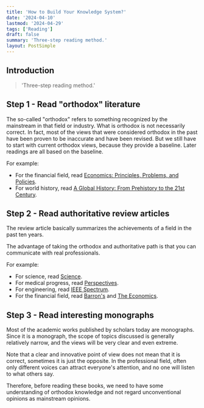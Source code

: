 ```yaml
---
title: 'How to Build Your Knowledge System?'
date: '2024-04-10'
lastmod: '2024-04-29'
tags: ['Reading']
draft: false
summary: 'Three-step reading method.'
layout: PostSimple
---
```


## Introduction

> 'Three-step reading method.'

<TOCInline toc={props.toc} exclude="Introduction" />

## Step 1 - Read "orthodox" literature

The so-called "orthodox" refers to something recognized by the mainstream in that field or industry. What is orthodox is not necessarily correct. In fact, most of the views that were considered orthodox in the past have been proven to be inaccurate and have been revised. But we still have to start with current orthodox views, because they provide a baseline. Later readings are all based on the baseline.

For example:

- For the financial field, read [Economics: Principles, Problems, and Policies](https://en.wikipedia.org/wiki/Economics:_Principles,_Problems,_and_Policies).
- For world history, read [A Global History: From Prehistory to the 21st Century](https://www.goodreads.com/en/book/show/3961415).

## Step 2 - Read authoritative review articles

The review article basically summarizes the achievements of a field in the past ten years.

The advantage of taking the orthodox and authoritative path is that you can communicate with real professionals.

For example:

- For science, read [Science](https://www.sciencemag.org/).
- For medical progress, read [Perspectives](https://nam.edu/perspectives/).
- For engineering, read [IEEE Spectrum](https://spectrum.ieee.org/).
- For the financial field, read [Barron's](https://www.barrons.com/) and [The Economics](https://www.economist.com/).

## Step 3 - Read interesting monographs

Most of the academic works published by scholars today are monographs. Since it is a monograph, the scope of topics discussed is generally relatively narrow, and the views will be very clear and even extreme.

Note that a clear and innovative point of view does not mean that it is correct, sometimes it is just the opposite. In the professional field, often only different voices can attract everyone's attention, and no one will listen to what others say.

Therefore, before reading these books, we need to have some understanding of orthodox knowledge and not regard unconventional opinions as mainstream opinions.
